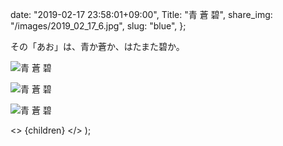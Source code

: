
  date: "2019-02-17 23:58:01+09:00",
  Title: "青 蒼 碧",
  share_img: "/images/2019_02_17_6.jpg",
  slug: "blue",
};

その「あお」は、青か蒼か、はたまた碧か。

![青 蒼 碧](/images/2019_02_17_2.jpg)

![青 蒼 碧](/images/2019_02_17_5.jpg)

![青 蒼 碧](/images/2019_02_17_6.jpg)

  <>
    <Head>
      <title>{meta.Title} | 異郷好実</title>
    </Head>
    <PostLayout meta={meta}>{children}</PostLayout>
  </>
);
